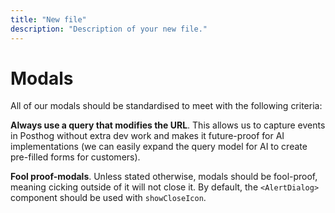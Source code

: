 ```yaml
---
title: "New file"
description: "Description of your new file."
---
```


# Modals

All of our modals should be standardised to meet with the following criteria:

**Always use a query that modifies the URL**. This allows us to capture events in Posthog without extra dev work and makes it future-proof for AI implementations (we can easily expand the query model for AI to create pre-filled forms for customers).

**Fool proof-modals**. Unless stated otherwise, modals should be fool-proof, meaning cicking outside of it will not close it. By default, the `<AlertDialog>` component should be used with `showCloseIcon`.